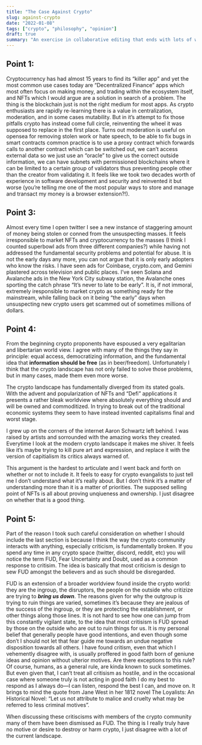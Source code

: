 ```yaml
---
title: "The Case Against Crypto"
slug: against-crypto
date: "2022-01-08"
tags: ["crypto", "philosophy", "opinion"]
draft: true
summary: "An exercise in collaborative editing that ends with lots of work to bring native subdocument support to the YJS ecosystem."
---
```


## Point 1:

Cryptocurrency has had almost 15 years to find its “killer app” and yet the most common use cases today are “Decentralized Finance” apps which most often focus on making money, and trading within the ecosystem itself, and NFTs which I would argue are a solution in search of a problem. The thing is the blockchain just is not the right medium for most apps. As crypto enthusiasts are rapidly re-learning there is a value in centralization, moderation, and in some cases mutability. But in it’s attempt to fix those pitfalls crypto has instead come full circle, reinventing the wheel it was supposed to replace in the first place. Turns out moderation is useful on opensea for removing stolen work or hate speech, to be able to fix bugs in smart contracts common practice is to use a proxy contract which forwards calls to another contract which can be switched out, we can’t access external data so we just use an “oracle” to give us the correct outside information, we can have subnets with permissioned blockchains where it can be limited to a certain group of validators thus preventing people other than the creator from validating it. It feels like we took two decades worth of experience in software development and security and reinvented it but worse (you’re telling me one of the most popular ways to store and manage and transact my money is a browser extension?!).

## Point 3:

Almost every time I open twitter I see a new instance of staggering amount of money being stolen or conned from the unsuspecting masses. It feels irresponsible to market NFTs and cryptocurrency to the masses (I think I counted superbowl ads from three different companies?) while having not addressed the fundamental security problems and potential for abuse. It is not the early days any more, you can not argue that it is only early adopters who know the risks. I have seen ads for Coinbase, crypto.com, and Gemini plastered across television and public places. I’ve seen Solana and Avalanche ads in the New York City subway station, the Avalanche ones sporting the catch phrase “It’s never to late to be early”. It is, if not immoral, extremely iresponsible to market crypto as something ready for the mainstream, while falling back on it being “the early” days when unsuspecting new crypto users get scammed out of sometimes millions of dollars.

## Point 4:

From the beginning crypto proponents have espoused a very egalitarian and libertarian world view. I agree with many of the things they say in principle: equal access, democratizing information, and the fundamental idea that **information should be free** (as in beer/freedom). Unfortunately I think that the crypto landscape has not only failed to solve those problems, but in many cases, made them even more worse.

The crypto landscape has fundamentally diverged from its stated goals. With the advent and popularization of NFTs and “Defi” applications it presents a rather bleak worldview where absolutely everything should and will be owned and commoditized. In trying to break out of the traditional economic systems they seem to have instead invented capitalisms final and worst stage.

I grew up on the corners of the internet Aaron Schwartz left behind. I was raised by artists and sorrounded with the amazing works they created. Everytime I look at the modern crypto landscape it makes me shiver. It feels like it’s maybe trying to kill pure art and expression, and replace it with the version of capitialism its critics always warned of.

This argument is the hardest to articulate and I went back and forth on whether or not to include it. It feels to easy for crypto evangalists to just tell me I don’t understand what it’s really about. But I don’t think it’s a matter of understanding more than it is a matter of priorities. The supposed selling point of NFTs is all about proving unqiueness and ownership. I just disagree on whether that is a good thing.

## Point 5:

Part of the reason I took such careful consideration on whether I should include the last section is because I think the way the crypto community interacts with anything, especially criticism, is fundamentally broken. If you spend any time in any crypto space (twitter, discord, reddit, etc) you will notice the term FUD, Fear Uncertainty and Doubt, used as a common response to critisim. The idea is basically that most criticism is design to sew FUD amongst the believers and as such should be disregarded.

FUD is an extension of a broader worldview found inside the crypto world: they are the ingroup, the disruptors, the people on the outside who critizize are trying to _**bring us down**_. The reasons given for why the outgroup is trying to ruin things are varied, sometimes it’s because they are jealous of the success of the ingroup, or they are protecting the establishment, or other things along those lines. It is not hard to see how one can jump from this constantly vigilant state, to the idea that most critisism is FUD spread by those on the outside who are out to ruin things for us. It is my personal belief that generally people have good intentions, and even though some don’t I should not let that fear guide me towards an undue negative disposition towards all others. I have found critism, even that which I vehemently disagree with, is usually proffered in good faith born of geniune ideas and opinion without ulterior motives. Are there exceptions to this rule? Of course, humans, as a general rule, are kinda known to suck sometimes. But even given that, I can’t treat all critisism as hostile, and in the occasional case where someone truly is not acting in good faith I do my best to respond as I always do—I can listen, respond the best I can, and move on. It brings to mind the quote from Jane West in her 1812 novel The Loyalists: An Historical Novel: “Let us not attribute to malice and cruelty what may be referred to less criminal motives”.

When discussing these critiscisms with members of the crypto community many of them have been dismissed as FUD. The thing is I really truly have no motive or desire to destroy or harm crypto, I just disagree with a lot of the current landscape.

